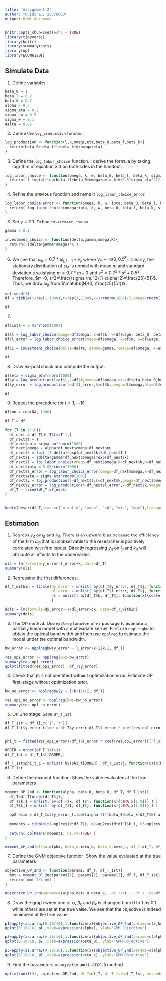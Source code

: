 ```yaml
---
title: 'Assignment 2'
author: "Huidi Lu, 20376663"
output: html_document
---
```


```r
knitr::opts_chunk$set(echo = TRUE)
library(tidyverse)
library(knitr)
library(summarytools)
library(np)
library(ECON6120I)
```

## Simulate Data

1. Define variables
```r
beta_0 = 1
beta_l = 0.2
beta_k = 0.7
alpha = 0.7
sigma_eta = 0.2
sigma_nu = 0.5
sigma_w = 0.1
delta = 0.05
```

2. Define the `log_production` function
```r
log_production <- function(l,k,omega,eta,beta_0,beta_l,beta_k){
  return(beta_0+beta_l*l+beta_k*k+omega+eta)
}
```

3. Define the `log_labor_choice` function. I derive the formula by taking logrithm of equation 3.3 on both sides in the handout.
```r
log_labor_choice <- function(omega, k, w, beta_0, beta_l, beta_k, sigma_eta){
  return( (-log(w)+log(beta_l)+beta_0+omega+beta_k*k+0.5*sigma_eta^2)/(1-beta_l) )
}
```

4. Refine the previous function and name it `log_labor_choice_error`
```r
log_labor_choice_error <- function(omega, k, w, iota, beta_0, beta_l, beta_k, sigma_eta){
  return( log_labor_choice(omega+iota, k, w, beta_0, beta_l, beta_k, sigma_eta) )
}
```

5. Set $\gamma=0.1$. Define `investment_choice`.
```r
gamma = 0.1
```

```r
investment_choice <- function(delta,gamma,omega,K){
  return( (delta+gamma*omega)*K )
}
```

6. We see that $\omega_{jt}=0.7*\omega_{j,t-1}+\nu_{jt}$ where $\nu_{jt}\sim \mathbb{N}(0, 0.5^2)$. Clearly, the stationary distribution of $\omega_{jt}$ is normal with mean $m$ and standard deviation $s$ satisfying $m = 0.7*m+0$ and $s^2 = 0.7^2*s^2+0.5^2$. Therefore, $m=0, s^2=\frac{\sigma_\nu^2}{1-\alpha^2}=\frac{25}{51}$. Thus, we draw $\omega_{jt}$ from $\mathbb{N}(0, \frac{25}{51})$.

```r
set.seed(1)
df = tibble(j=rep(1:1000),t=rep(1,1000),k=1+rnorm(1000)/2,omega=rnorm(1000)*sqrt(sigma_nu^2 /(1-alpha^2)), wage=rep(0.5,1000))

df
```

7. 

```r
df$iota = 0.05*rnorm(1000)

df$l = log_labor_choice(omega=df$omega, k=df$k, w=df$wage, beta_0, beta_l, beta_k, sigma_eta)
df$l_error = log_labor_choice_error(omega=df$omega, k=df$k, w=df$wage, iota=df$iota, beta_0, beta_l, beta_k, sigma_eta)

df$I = investment_choice(delta=delta, gamma=gamma, omega=df$omega, K=exp(df$k))

df
```

8. Draw ex-post shock and compute the output.

```r
df$eta = sigma_eta*rnorm(1000)
df$y = log_production(l=df$l,k=df$k,omega=df$omega,eta=df$eta,beta_0,beta_l,beta_k)
df$y_error = log_production(l=df$l_error,k=df$k,omega=df$omega,eta=df$eta,beta_0,beta_l,beta_k)

df
```

9. Repeat the procedure for $t=1,\cdots10$.

```r
df$nu = rep(NA, 1000)

df_T = df

for (T in 2:10){
  df_next = df_T[df_T$t==T-1,]
  df_next$t = T
  df_next$nu = sigma_nu*rnorm(1000)
  df_next$omega = alpha*df_next$omega+df_next$nu
  df_next$k = log( (1-delta)*exp(df_next$k)+df_next$I )
  df_next$I = (delta+gamma*df_next$omega)*exp(df_next$k)
  df_next$l = log_labor_choice(omega=df_next$omega,k=df_next$k,w=df_next$wage,beta_0=beta_0,beta_l=beta_l,beta_k=beta_k, sigma_eta=sigma_eta)
  df_next$iota = 0.05*rnorm(1000)
  df_next$l_error = log_labor_choice_error(omega=df_next$omega,k=df_next$k,w=df_next$wage,iota=df_next$iota,beta_0=beta_0,beta_l=beta_l,beta_k=beta_k,sigma_eta=sigma_eta)
  df_next$eta = sigma_eta*rnorm(1000)
  df_next$y = log_production(l=df_next$l,k=df_next$k,omega=df_next$omega,eta=df_next$eta,beta_0,beta_l,beta_k)
  df_next$y_error = log_production(l=df_next$l_error,k=df_next$k,omega=df_next$omega,eta=df_next$eta,beta_0,beta_l,beta_k)
  df_T = rbind(df_T,df_next)
}
  

kable(descr(df_T,stats=c("n.valid", "mean", "sd", "min", "max"),transpose=TRUE),format="markdown")
```


## Estimation

1. Regress $y_{jt}$ on $l_{jt}$ and $k_{jt}$. There is an upward bias because the efficiency of the firm $\omega_{jt}$ that is unobservable to the researcher is positively correlated with firm inputs. Directly regressing $y_{jt}$ on $l_{jt}$ and $k_{jt}$ will attribute all effects to the observables.

```r
ols = lm(formula=y_error~l_error+k, data=df_T)
summary(ols)
```



2. Regressing the first differences.

```r
df_T_within = tibble(dy_error = unlist( by(df_T$y_error, df_T$j, function(x){scale(x,scale = FALSE)}) ),
                     dl_error = unlist( by(df_T$l_error, df_T$j, function(x){scale(x,scale = FALSE)}) ), 
                     dk = unlist( by(df_T$k, df_T$j, function(x){scale(x,scale = FALSE)}) ) 
                     )

dols = lm(formula=dy_error~-1+dl_error+dk, data=df_T_within)
summary(dols)
```

3. The OP method. Use `npplreg` function of `np` package to estimate a partially linear model with a multivariate kernel. First use `npplregbw` to obtain the optimal band width and then use `npplreg` to estimate the model under the optimal bandwidth.

```r
bw_error <- npplregbw(y_error ~ l_error+k+I|k+I, df_T)
```

```r
res_op1_error <- npplreg(bws=bw_error)
summary(res_op1_error)
qplot(fitted(res_op1_error), df_T$y_error)
```


4. Check that $\beta_l$ is not identified without optimization error. Estimate OP first-stage without optimization error.

```r
bw_no_error <- npplregbw(y ~ l+k+I|k+I, df_T)
```

```r
res_op1_no_error <- npplreg(bws=bw_no_error)
summary(res_op1_no_error)
```


5. OP 2nd stage. Save `df_T_1st`

```r
df_T_1st = df_T[,c('j','t')]
df_T_1st$y_error_tilde = df_T$y_error-df_T$l_error * coef(res_op1_error)[['l_error']]


phi_t = fitted(res_op1_error)-df_T$l_error * coef(res_op1_error)[['l_error']]

ORDER = order(df_T_1st$j)
df_T_1st = df_T_1st[ORDER,]

df_T_1st$phi_t_1 = unlist( by(phi_t[ORDER], df_T_1st$j, function(x){c(NA,x[1:9])} ) )
df_T_1st
```

6. Define the moment function. Show the value evaluated at the true parameters

```r
moment_OP_2nd <- function(alpha, beta_0, beta_k, df_T, df_T_1st){
  df_T=df_T[order(df_T$j),]
  df_T$k_1 = unlist( by(df_T$k, df_T$j, function(x){c(NA,x[1:9])} ) )
  df_T$I_1 = unlist( by(df_T$I, df_T$j, function(x){c(NA,x[1:9])} ) )
  
  op2resid = df_T_1st$y_error_tilde+(alpha-1)*(beta_0+beta_k*df_T$k)-alpha*df_T_1st$phi_t_1
  
  moments = tibble(m1=op2resid*df_T$k, m2=op2resid*df_T$k_1, m3=op2resid*df_T$I_1)
  
  return( colMeans(moments, na.rm=TRUE) )
}
```

```r
moment_OP_2nd(alpha=alpha, beta_0=beta_0, beta_k=beta_k, df_T=df_T, df_T_1st=df_T_1st)
```

7. Define the GMM objective function. Show the value evaluated at the true parameters

```r
objective_OP_2nd <- function(params, df_T, df_T_1st){
  mmt = moment_OP_2nd(params[1], params[2], params[3], df_T, df_T_1st)
  return( mmt %*% mmt )
}
```

```r
objective_OP_2nd(params=c(alpha,beta_0,beta_k), df_T=df_T, df_T_1st=df_T_1st)
```

8. Draw the graph when one of $\alpha$, $\beta_0$ and $\beta_k$ is changed from 0 to 1 by 0.1 while others are set at the true value. We see that the objective is indeed minimized at the true value.

```r
p1=apply(as.array(0:10/10),1,function(x){objective_OP_2nd(params=c(x,beta_0,beta_k), df_T=df_T, df_T_1st=df_T_1st)})
qplot(0:10/10, p1 ,xlab=expression(alpha), ylab='GMM Objective')

p2=apply(as.array(0:10/10),1,function(x){objective_OP_2nd(params=c(alpha,x,beta_k), df_T=df_T, df_T_1st=df_T_1st)})
qplot(0:10/10, p2 ,xlab=expression(beta_0), ylab='GMM Objective')

p3=apply(as.array(0:10/10),1,function(x){objective_OP_2nd(params=c(alpha,beta_0,x), df_T=df_T, df_T_1st=df_T_1st)})
qplot(0:10/10, p3 ,xlab=expression(beta_k), ylab='GMM Objective')
```

9. Find the parameters using `optim` and `L-BFGS-B` method.

```r
optim(runif(3), objective_OP_2nd, df_T=df_T, df_T_1st=df_T_1st, method='L-BFGS-B')
```